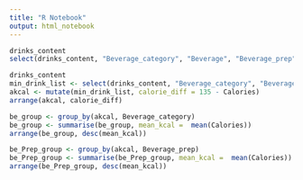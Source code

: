 ```yaml
---
title: "R Notebook"
output: html_notebook
---
```


```r
drinks_content
select(drinks_content, "Beverage_category", "Beverage", "Beverage_prep", "Calories")
```
```r
drinks_content
min_drink_list <- select(drinks_content, "Beverage_category", "Beverage", "Beverage_prep", "Calories")
akcal <- mutate(min_drink_list, calorie_diff = 135 - Calories)
arrange(akcal, calorie_diff)
```


```r
be_group <- group_by(akcal, Beverage_category)
be_group <- summarise(be_group, mean_kcal =  mean(Calories))
arrange(be_group, desc(mean_kcal))
```
```r
be_Prep_group <- group_by(akcal, Beverage_prep)
be_Prep_group <- summarise(be_Prep_group, mean_kcal =  mean(Calories))
arrange(be_Prep_group, desc(mean_kcal))
```


